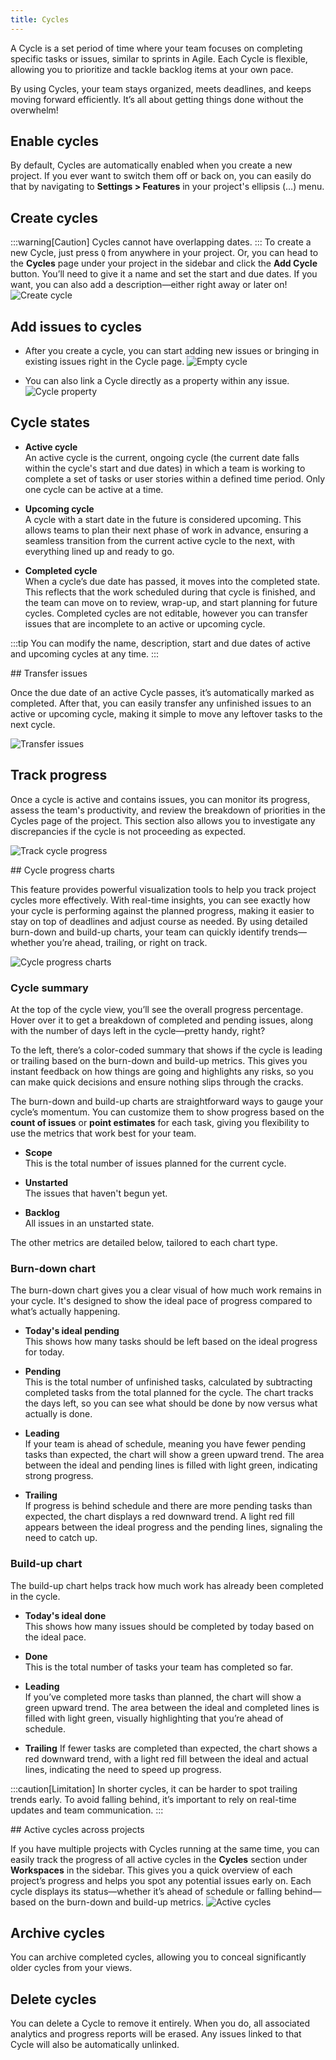 ```yaml
---
title: Cycles
---
```


A Cycle is a set period of time where your team focuses on completing specific tasks or issues, similar to sprints in Agile. Each Cycle is flexible, allowing you to prioritize and tackle backlog items at your own pace.
 
By using Cycles, your team stays organized, meets deadlines, and keeps moving forward efficiently. It’s all about getting things done without the overwhelm! 

## Enable cycles
By default, Cycles are automatically enabled when you create a new project. If you ever want to switch them off or back on, you can easily do that by navigating to **Settings > Features** in your project's ellipsis (…) menu.

## Create cycles
:::warning[Caution]
Cycles cannot have overlapping dates.
:::
To create a new Cycle, just press `Q` from anywhere in your project. Or, you can head to the **Cycles** page under your project in the sidebar and click the **Add Cycle** button. You’ll need to give it a name and set the start and due dates. If you want, you can also add a description—either right away or later on!
![Create cycle](https://media.docs.plane.so/cycles/create-cycles.webp#center) 

## Add issues to cycles

- After you create a cycle, you can start adding new issues or bringing in existing issues right in the Cycle page. 
![Empty cycle](https://media.docs.plane.so/cycles/cycle-empty-state.webp#center)

- You can also link a Cycle directly as a property within any issue.
![Cycle property](https://media.docs.plane.so/cycles/cycle-property.webp#center)


## Cycle states

- **Active cycle**  
An active cycle is the current, ongoing cycle (the current date falls within the cycle's start and due dates) in which a team is working to complete a set of tasks or user stories within a defined time period. Only one cycle can be active at a time.

- **Upcoming cycle**  
A cycle with a start date in the future is considered upcoming. This allows teams to plan their next phase of work in advance, ensuring a seamless transition from the current active cycle to the next, with everything lined up and ready to go.

- **Completed cycle**  
When a cycle’s due date has passed, it moves into the completed state. This reflects that the work scheduled during that cycle is finished, and the team can move on to review, wrap-up, and start planning for future cycles. Completed cycles are not editable, however you can transfer issues that are incomplete to an active or upcoming cycle.

:::tip
You can modify the name, description, start and due dates of active and upcoming cycles at any time.
:::

<div className="tag-wrapper">
 ## Transfer issues
<Tags 
  tags={[ 
    { name: "Pro", additionalClass: "pro" }
  ]} 
 />
</div>

Once the due date of an active Cycle passes, it’s automatically marked as completed. After that, you can easily transfer any unfinished issues to an active or upcoming cycle, making it simple to move any leftover tasks to the next cycle.

![Transfer issues](https://media.docs.plane.so/cycles/transfer-issues.webp#center)

## Track progress

Once a cycle is active and contains issues, you can monitor its progress, assess the team's productivity, and review the breakdown of priorities in the Cycles page of the project. This section also allows you to investigate any discrepancies if the cycle is not proceeding as expected.

![Track cycle progress](https://media.docs.plane.so/cycles/track-cycle-progress.webp#center)

<div className="tag-wrapper">
## Cycle progress charts
<Tags 
  tags={[ 
    { name: "Pro", additionalClass: "pro" }
  ]} 
 />
</div>

This feature provides powerful visualization tools to help you track project cycles more effectively. With real-time insights, you can see exactly how your cycle is performing against the planned progress, making it easier to stay on top of deadlines and adjust course as needed. By using detailed burn-down and build-up charts, your team can quickly identify trends—whether you’re ahead, trailing, or right on track.

![Cycle progress charts](https://media.docs.plane.so/cycles/cycle-progress-charts.webp#center)

### Cycle summary

At the top of the cycle view, you’ll see the overall progress percentage. Hover over it to get a breakdown of completed and pending issues, along with the number of days left in the cycle—pretty handy, right?

To the left, there’s a color-coded summary that shows if the cycle is leading or trailing based on the burn-down and build-up metrics. This gives you instant feedback on how things are going and highlights any risks, so you can make quick decisions and ensure nothing slips through the cracks.

The burn-down and build-up charts are straightforward ways to gauge your cycle’s momentum. You can customize them to show progress based on the **count of issues** or **point estimates** for each task, giving you flexibility to use the metrics that work best for your team.

- **Scope**  
This is the total number of issues planned for the current cycle.

- **Unstarted**  
The issues that haven't begun yet.

- **Backlog**  
All issues in an unstarted state.

The other metrics are detailed below, tailored to each chart type.

### Burn-down chart
The burn-down chart gives you a clear visual of how much work remains in your cycle. It's designed to show the ideal pace of progress compared to what’s actually happening.

- **Today's ideal pending**  
This shows how many tasks should be left based on the ideal progress for today.

- **Pending**  
This is the total number of unfinished tasks, calculated by subtracting completed tasks from the total planned for the cycle. The chart tracks the days left, so you can see what should be done by now versus what actually is done.

- **Leading**   
If your team is ahead of schedule, meaning you have fewer pending tasks than expected, the chart will show a green upward trend. The area between the ideal and pending lines is filled with light green, indicating strong progress.

- **Trailing**   
If progress is behind schedule and there are more pending tasks than expected, the chart displays a red downward trend. A light red fill appears between the ideal progress and the pending lines, signaling the need to catch up.


### Build-up chart
The build-up chart helps track how much work has already been completed in the cycle.

- **Today's ideal done**  
This shows how many issues should be completed by today based on the ideal pace.

- **Done**  
This is the total number of tasks your team has completed so far.

- **Leading**  
If you’ve completed more tasks than planned, the chart will show a green upward trend. The area between the ideal and completed lines is filled with light green, visually highlighting that you’re ahead of schedule.

- **Trailing**
If fewer tasks are completed than expected, the chart shows a red downward trend, with a light red fill between the ideal and actual lines, indicating the need to speed up progress.

:::caution[Limitation]
In shorter cycles, it can be harder to spot trailing trends early. To avoid falling behind, it’s important to rely on real-time updates and team communication.
:::

<div className="tag-wrapper">
## Active cycles across projects
<Tags 
  tags={[ 
    { name: "Pro", additionalClass: "pro" }
  ]} 
 />
</div>

If you have multiple projects with Cycles running at the same time, you can easily track the progress of all active cycles in the **Cycles** section under **Workspaces** in the sidebar. This gives you a quick overview of each project’s progress and helps you spot any potential issues early on. Each cycle displays its status—whether it’s ahead of schedule or falling behind—based on the burn-down and build-up metrics.
![Active cycles](https://media.docs.plane.so/cycles/active-cycles-ui.webp#center)

## Archive cycles
You can archive completed cycles, allowing you to conceal significantly older cycles from your views.


## Delete cycles
You can delete a Cycle to remove it entirely. When you do, all associated analytics and progress reports will be erased. Any issues linked to that Cycle will also be automatically unlinked.